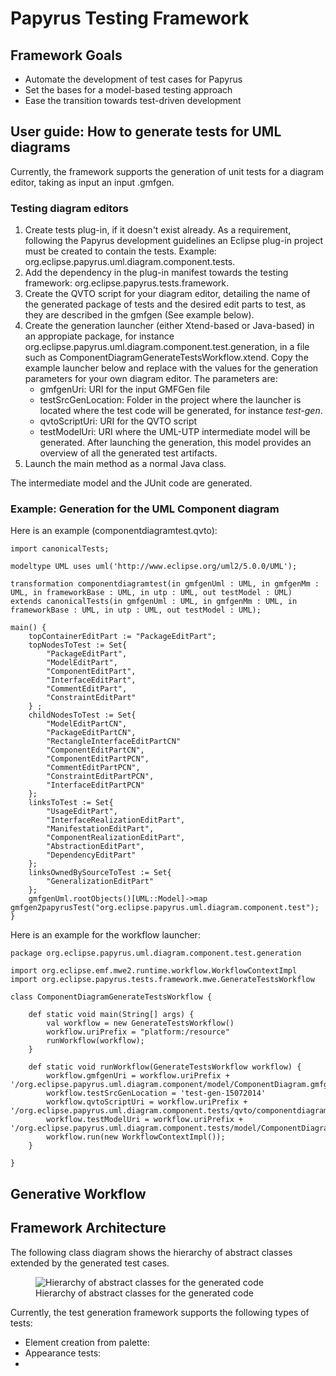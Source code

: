 =Papyrus Testing Framework=

==Framework Goals==
* Automate the  development of test cases for Papyrus
* Set the bases for a model-based testing approach
* Ease the transition towards test-driven development

==User guide: How to generate tests for UML diagrams==
Currently, the framework supports the generation of unit tests for a diagram editor, taking as input an input .gmfgen.

===Testing diagram editors===
# Create tests plug-in, if it doesn't exist already. As a requirement, following the Papyrus development guidelines an Eclipse plug-in project must be created to contain the tests. Example: org.eclipse.papyrus.uml.diagram.component.tests.
# Add the dependency in the plug-in manifest towards the testing framework: org.eclipse.papyrus.tests.framework.
# Create the QVTO script for your diagram editor, detailing the name of the generated package of tests and the desired edit parts to test, as they are described in the gmfgen (See example below). 
# Create the generation launcher (either Xtend-based or Java-based) in an appropiate package, for instance org.eclipse.papyrus.uml.diagram.component.test.generation, in a file such as ComponentDiagramGenerateTestsWorkflow.xtend. Copy the example launcher below and replace with the values for the generation parameters for your own diagram editor. The parameters are:
#* gmfgenUri: URI for the input GMFGen file
#* testSrcGenLocation: Folder in the project where the launcher is located where the test code will be generated, for instance ''test-gen''.
#* qvtoScriptUri: URI for the QVTO script
#* testModelUri: URI where the UML-UTP intermediate model will be generated. After launching the generation, this model provides an overview of all the generated test artifacts.
# Launch the main method as a normal Java class.

The intermediate model and the JUnit code are generated.

===Example: Generation for the UML Component diagram===
Here is an example (componentdiagramtest.qvto):
<pre>
import canonicalTests;

modeltype UML uses uml('http://www.eclipse.org/uml2/5.0.0/UML');

transformation componentdiagramtest(in gmfgenUml : UML, in gmfgenMm : UML, in frameworkBase : UML, in utp : UML, out testModel : UML) extends canonicalTests(in gmfgenUml : UML, in gmfgenMm : UML, in frameworkBase : UML, in utp : UML, out testModel : UML);

main() {
	topContainerEditPart := "PackageEditPart";
	topNodesToTest := Set{
		"PackageEditPart", 
		"ModelEditPart", 
		"ComponentEditPart", 
		"InterfaceEditPart", 
		"CommentEditPart", 
		"ConstraintEditPart"
	} ;
	childNodesToTest := Set{
		"ModelEditPartCN", 
		"PackageEditPartCN",
		"RectangleInterfaceEditPartCN" 
		"ComponentEditPartCN", 
		"ComponentEditPartPCN", 
		"CommentEditPartPCN", 
		"ConstraintEditPartPCN",
		"InterfaceEditPartPCN"
	};
	linksToTest := Set{
		"UsageEditPart",
		"InterfaceRealizationEditPart",
		"ManifestationEditPart",
		"ComponentRealizationEditPart",
		"AbstractionEditPart",
		"DependencyEditPart"
	};
	linksOwnedBySourceToTest := Set{
		"GeneralizationEditPart"
	};
	gmfgenUml.rootObjects()[UML::Model]->map gmfgen2papyrusTest("org.eclipse.papyrus.uml.diagram.component.test");
}

</pre>


Here is an example for the workflow launcher:

<pre>
package org.eclipse.papyrus.uml.diagram.component.test.generation

import org.eclipse.emf.mwe2.runtime.workflow.WorkflowContextImpl
import org.eclipse.papyrus.tests.framework.mwe.GenerateTestsWorkflow

class ComponentDiagramGenerateTestsWorkflow {

	def static void main(String[] args) {
		val workflow = new GenerateTestsWorkflow()
		workflow.uriPrefix = "platform:/resource"
		runWorkflow(workflow);
	}

	def static void runWorkflow(GenerateTestsWorkflow workflow) {
		workflow.gmfgenUri = workflow.uriPrefix + '/org.eclipse.papyrus.uml.diagram.component/model/ComponentDiagram.gmfgen'
		workflow.testSrcGenLocation = 'test-gen-15072014'
		workflow.qvtoScriptUri = workflow.uriPrefix + '/org.eclipse.papyrus.uml.diagram.component.tests/qvto/componentdiagramtest.qvto'
		workflow.testModelUri = workflow.uriPrefix + '/org.eclipse.papyrus.uml.diagram.component.tests/model/ComponentDiagramTest.uml'
		workflow.run(new WorkflowContextImpl());
	}

}
</pre>

==Generative Workflow==



==Framework Architecture==

The following class diagram shows the hierarchy of abstract classes extended by the generated test cases.

[[File:Papyrus_-_TestGenerationFrameworkBase.png| Hierarchy of abstract classes for the generated code]]

Currently, the test generation framework supports the following types of tests:

* Element creation from palette:
* Appearance tests:
* 
